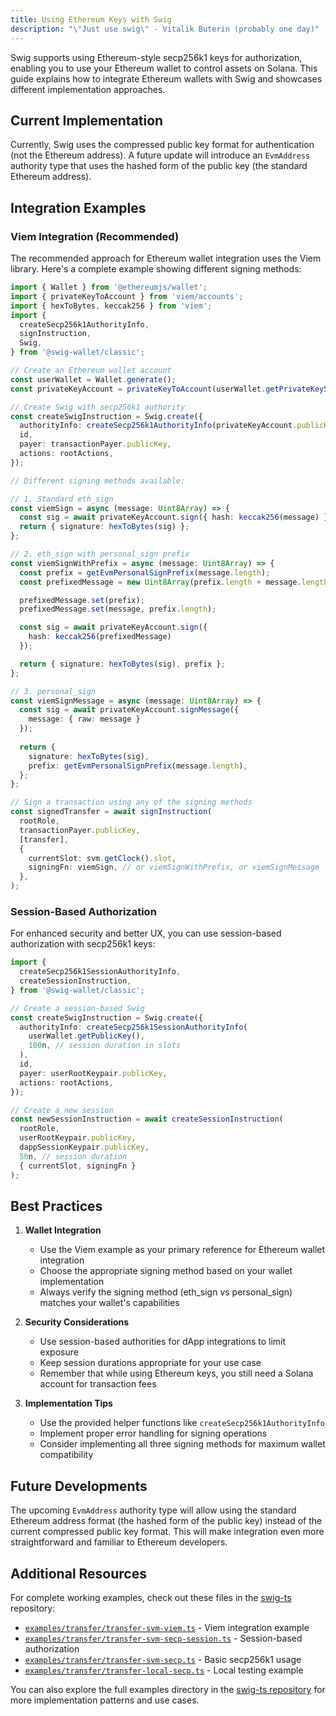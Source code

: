 ```yaml
---
title: Using Ethereum Keys with Swig
description: "\"Just use swig\" - Vitalik Buterin (probably one day)"
---
```


Swig supports using Ethereum-style secp256k1 keys for authorization, enabling you to use your Ethereum wallet to control assets on Solana. This guide explains how to integrate Ethereum wallets with Swig and showcases different implementation approaches.

## Current Implementation

Currently, Swig uses the compressed public key format for authentication (not the Ethereum address). A future update will introduce an `EvmAddress` authority type that uses the hashed form of the public key (the standard Ethereum address).

## Integration Examples

### Viem Integration (Recommended)

The recommended approach for Ethereum wallet integration uses the Viem library. Here's a complete example showing different signing methods:

```typescript
import { Wallet } from '@ethereumjs/wallet';
import { privateKeyToAccount } from 'viem/accounts';
import { hexToBytes, keccak256 } from 'viem';
import {
  createSecp256k1AuthorityInfo,
  signInstruction,
  Swig,
} from '@swig-wallet/classic';

// Create an Ethereum wallet account
const userWallet = Wallet.generate();
const privateKeyAccount = privateKeyToAccount(userWallet.getPrivateKeyString());

// Create Swig with secp256k1 authority
const createSwigInstruction = Swig.create({
  authorityInfo: createSecp256k1AuthorityInfo(privateKeyAccount.publicKey),
  id,
  payer: transactionPayer.publicKey,
  actions: rootActions,
});

// Different signing methods available:

// 1. Standard eth_sign
const viemSign = async (message: Uint8Array) => {
  const sig = await privateKeyAccount.sign({ hash: keccak256(message) });
  return { signature: hexToBytes(sig) };
};

// 2. eth_sign with personal_sign prefix
const viemSignWithPrefix = async (message: Uint8Array) => {
  const prefix = getEvmPersonalSignPrefix(message.length);
  const prefixedMessage = new Uint8Array(prefix.length + message.length);

  prefixedMessage.set(prefix);
  prefixedMessage.set(message, prefix.length);

  const sig = await privateKeyAccount.sign({ 
    hash: keccak256(prefixedMessage) 
  });

  return { signature: hexToBytes(sig), prefix };
};

// 3. personal_sign
const viemSignMessage = async (message: Uint8Array) => {
  const sig = await privateKeyAccount.signMessage({ 
    message: { raw: message } 
  });
  
  return {
    signature: hexToBytes(sig),
    prefix: getEvmPersonalSignPrefix(message.length),
  };
};

// Sign a transaction using any of the signing methods
const signedTransfer = await signInstruction(
  rootRole,
  transactionPayer.publicKey,
  [transfer],
  {
    currentSlot: svm.getClock().slot,
    signingFn: viemSign, // or viemSignWithPrefix, or viemSignMessage
  },
);
```

### Session-Based Authorization

For enhanced security and better UX, you can use session-based authorization with secp256k1 keys:

```typescript
import {
  createSecp256k1SessionAuthorityInfo,
  createSessionInstruction,
} from '@swig-wallet/classic';

// Create a session-based Swig
const createSwigInstruction = Swig.create({
  authorityInfo: createSecp256k1SessionAuthorityInfo(
    userWallet.getPublicKey(),
    100n, // session duration in slots
  ),
  id,
  payer: userRootKeypair.publicKey,
  actions: rootActions,
});

// Create a new session
const newSessionInstruction = await createSessionInstruction(
  rootRole,
  userRootKeypair.publicKey,
  dappSessionKeypair.publicKey,
  50n, // session duration
  { currentSlot, signingFn }
);
```

## Best Practices

1. **Wallet Integration**
   - Use the Viem example as your primary reference for Ethereum wallet integration
   - Choose the appropriate signing method based on your wallet implementation
   - Always verify the signing method (eth_sign vs personal_sign) matches your wallet's capabilities

2. **Security Considerations**
   - Use session-based authorities for dApp integrations to limit exposure
   - Keep session durations appropriate for your use case
   - Remember that while using Ethereum keys, you still need a Solana account for transaction fees

3. **Implementation Tips**
   - Use the provided helper functions like `createSecp256k1AuthorityInfo`
   - Implement proper error handling for signing operations
   - Consider implementing all three signing methods for maximum wallet compatibility

## Future Developments

The upcoming `EvmAddress` authority type will allow using the standard Ethereum address format (the hashed form of the public key) instead of the current compressed public key format. This will make integration even more straightforward and familiar to Ethereum developers.

## Additional Resources

For complete working examples, check out these files in the [swig-ts](https://github.com/anagrambuild/swig-ts) repository:
- [`examples/transfer/transfer-svm-viem.ts`](https://github.com/anagrambuild/swig-ts/blob/main/examples/transfer/transfer-svm-viem.ts) - Viem integration example
- [`examples/transfer/transfer-svm-secp-session.ts`](https://github.com/anagrambuild/swig-ts/blob/main/examples/transfer/transfer-svm-secp-session.ts) - Session-based authorization
- [`examples/transfer/transfer-svm-secp.ts`](https://github.com/anagrambuild/swig-ts/blob/main/examples/transfer/transfer-svm-secp.ts) - Basic secp256k1 usage
- [`examples/transfer/transfer-local-secp.ts`](https://github.com/anagrambuild/swig-ts/blob/main/examples/transfer/transfer-local-secp.ts) - Local testing example

You can also explore the full examples directory in the [swig-ts repository](https://github.com/anagrambuild/swig-ts/tree/main/examples) for more implementation patterns and use cases.
